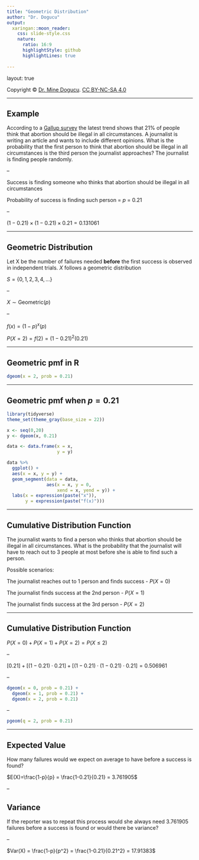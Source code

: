 ```yaml
---
title: "Geometric Distribution"
author: "Dr. Dogucu"
output: 
  xaringan::moon_reader:
    css: slide-style.css
    nature:
      ratio: 16:9
      highlightStyle: github
      highlightLines: true
      
---
```


layout: true
  
<div class="my-header"></div>

<div class="my-footer"> 
 Copyright &copy; <a href="https://mdogucu.ics.uci.edu">Dr. Mine Dogucu</a>. <a href="https://creativecommons.org/licenses/by-nc-sa/4.0/">CC BY-NC-SA 4.0</a></div> 

---

## Example

According to a [Gallup survey](https://news.gallup.com/poll/1576/abortion.aspx) the latest trend shows that 21% of people think that abortion should be illegal in all circumstances. A journalist is writing an article and wants to include different opinions. What is the probability that the first person to think that abortion should be illegal in all circumstances is the third person the journalist approaches? The journalist is finding people randomly.

--

Success is finding someone who thinks that abortion should be illegal in all circumstances

Probability of success is finding such person = $p$ = 0.21

--

$(1 - 0.21) \times (1-0.21) \times 0.21 = 0.131061$

---

## Geometric Distribution

Let X be the number of failures needed __before__ the first success is observed in independent trials. $X$ follows a geometric distribution

$S = \{0, 1, 2, 3, 4, ...\}$

--

$X \sim \text{Geometric} (p)$

--

$f(x) = (1-p)^x(p)$  

$P(X = 2) = f(2) = (1-0.21)^2(0.21)$

---

## Geometric pmf in R

```r
dgeom(x = 2, prob = 0.21)
```

---

## Geometric pmf when $p = 0.21$

```r
library(tidyverse)
theme_set(theme_gray(base_size = 22))

x <- seq(0,20)
y <- dgeom(x, 0.21)

data <- data.frame(x = x,
                   y = y)

data %>% 
  ggplot() +
  aes(x = x, y = y) +
  geom_segment(data = data, 
               aes(x = x, y = 0, 
                   xend = x, yend = y)) +
  labs(x = expression(paste("x")),
       y = expression(paste("f(x)")))

```

---

## Cumulative Distribution Function

The journalist wants to find a person who thinks that abortion should be illegal in all circumstances. What is the probability that the journalist will have to reach out to 3 people at most before she is able to find such a person.

Possible scenarios:

The journalist reaches out to 1 person and finds success - $P(X = 0)$

The journalist finds success at the 2nd person - $P(X = 1)$

The journalist finds success at the 3rd person - $P(X = 2)$

---

## Cumulative Distribution Function

$P(X = 0) + P(X = 1) + P(X = 2) = P(X \leq2)$

--

$[0.21] + [(1-0.21) \cdot 0.21] + [(1-0.21) \cdot (1-0.21) \cdot 0.21] = 0.506961$

--

```r
dgeom(x = 0, prob = 0.21) +
  dgeom(x = 1, prob = 0.21) +
  dgeom(x = 2, prob = 0.21)
```

--

```r
pgeom(q = 2, prob = 0.21)
```

---

## Expected Value

How many failures would we expect on average to have before a success is found? 

$E(X)=\frac{1-p}{p} = \frac{1-0.21}{0.21} = 3.761905$

--

## Variance

If the reporter was to repeat this process would she always need 3.761905 failures before a success is found or would there be variance?

--

$Var(X) = \frac{1-p}{p^2} = \frac{1-0.21}{0.21^2} = 17.91383$
